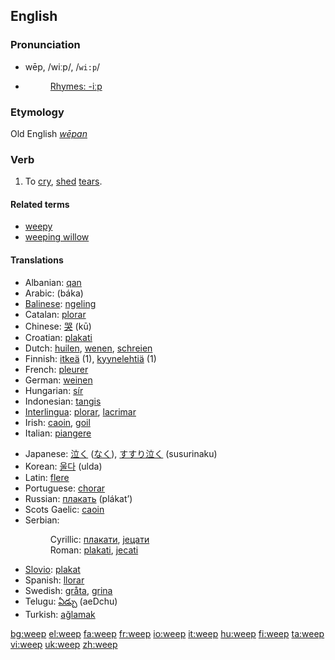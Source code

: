 ==English==

=== Pronunciation ===
*wēp, /wiːp/, /<tt>wi:p</tt>/
*{{audio|en-us-weep.ogg|Audio (US)}}
*:[[Rhymes:English:-iːp|Rhymes: -iːp]]
===Etymology===
Old English ''[[wēpan]]''
===Verb===
{{irregverb|'''to weep'''|'''[[weeps]]'''|'''[[wept]]'''|'''[[wept]]'''|'''[[weeping]]'''}}
# To [[cry]], [[shed]] [[tear]]s.

====Related terms====
*[[weepy]]
*[[weeping willow]]

==== Translations ====
{{top}}
*Albanian: [[qan]]
*Arabic: {{ARchar|[[بكى]]}} (báka)
*[[Balinese]]: [[ngeling]]
*Catalan: [[plorar]]
*Chinese: [[哭]] (kū)
*Croatian: [[plakati]]
*Dutch: [[huilen]], [[wenen]], [[schreien]]
*Finnish: [[itkeä]] (1), [[kyynelehtiä]] (1)
*French: [[pleurer]]
*German: [[weinen]]
*Hungarian: [[sír]]
*Indonesian: [[tangis]]
*[[Interlingua]]: [[plorar]], [[lacrimar]]
*Irish: [[caoin]], [[goil]]
*Italian: [[piangere]]
{{mid}}
*Japanese: [[泣く]] ([[なく]]), [[すすり泣く]] (susurinaku)
*Korean: [[울다]] (ulda)
*Latin: [[flere]]
*Portuguese: [[chorar]]
*Russian: [[плакать]] (plákat’)
*Scots Gaelic: [[caoin#Scots Gaelic|caoin]]
*Serbian: 
*:Cyrillic: [[плакати]], [[јецати]]
*:Roman: [[plakati]], [[jecati]]
*[[Slovio]]: [[plakat]]
*Spanish: [[llorar]]
*Swedish: [[gråta]], [[grina]]
*Telugu: [[ఏడ్చు]] (aeDchu)
*Turkish: [[ağlamak]]
{{bottom}}

[[bg:weep]]
[[el:weep]]
[[fa:weep]]
[[fr:weep]]
[[io:weep]]
[[it:weep]]
[[hu:weep]]
[[fi:weep]]
[[ta:weep]]
[[vi:weep]]
[[uk:weep]]
[[zh:weep]]
